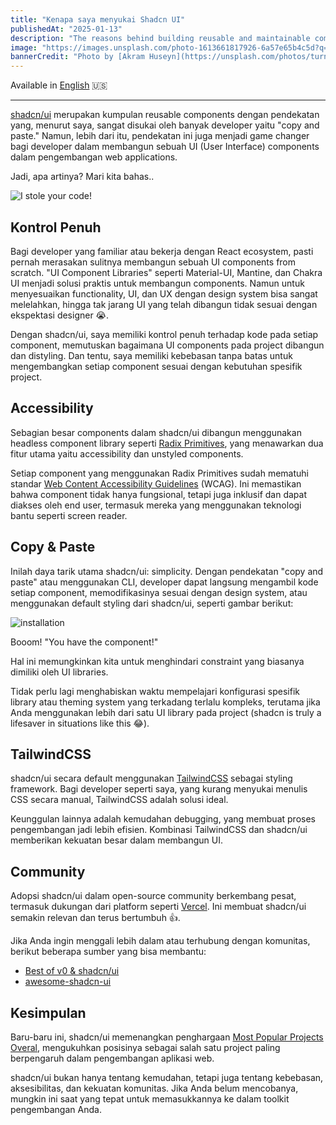 ```yaml
---
title: "Kenapa saya menyukai Shadcn UI"
publishedAt: "2025-01-13"
description: "The reasons behind building reusable and maintainable components using shadcn/ui"
image: "https://images.unsplash.com/photo-1613661817926-6a57e65b4c5d?q=80&w=1974&auto=format&fit=crop&ixlib=rb-4.0.3&ixid=M3wxMjA3fDB8MHxwaG90by1wYWdlfHx8fGVufDB8fHx8fA%3D%3D"
bannerCredit: "Photo by [Akram Huseyn](https://unsplash.com/photos/turned-on-clear-glass-pendant-lamp-AHkEhVp3biQ)"
---
```


Available in [English](/blog/why-i-love-shadcn-ui) 🇺🇸

---

[shadcn/ui](https://ui.shadcn.com/) merupakan kumpulan reusable components dengan pendekatan yang, menurut saya, sangat disukai oleh banyak developer yaitu "copy and paste." Namun, lebih dari itu, pendekatan ini juga menjadi game changer bagi developer dalam membangun sebuah UI (User Interface) components dalam pengembangan web applications.

Jadi, apa artinya? Mari kita bahas..

![I stole your code!](/images/meme/stole-code.jpeg)

## Kontrol Penuh

Bagi developer yang familiar atau bekerja dengan React ecosystem, pasti pernah merasakan sulitnya membangun sebuah UI components from scratch. "UI Component Libraries" seperti Material-UI, Mantine, dan Chakra UI menjadi solusi praktis untuk membangun components. Namun untuk menyesuaikan functionality, UI, dan UX dengan design system bisa sangat melelahkan, hingga tak jarang UI yang telah dibangun tidak sesuai dengan ekspektasi designer 😭.

Dengan shadcn/ui, saya memiliki kontrol penuh terhadap kode pada setiap component, memutuskan bagaimana UI components pada project dibangun dan distyling. Dan tentu, saya memiliki kebebasan tanpa batas untuk mengembangkan setiap component sesuai dengan kebutuhan spesifik project.

## Accessibility

Sebagian besar components dalam shadcn/ui dibangun menggunakan headless component library seperti [Radix Primitives](https://www.radix-ui.com/primitives), yang menawarkan dua fitur utama yaitu accessibility dan unstyled components.

Setiap component yang menggunakan Radix Primitives sudah mematuhi standar [Web Content Accessibility Guidelines](https://www.w3.org/TR/WCAG21/) (WCAG). Ini memastikan bahwa component tidak hanya fungsional, tetapi juga inklusif dan dapat diakses oleh end user, termasuk mereka yang menggunakan teknologi bantu seperti screen reader.

## Copy & Paste

Inilah daya tarik utama shadcn/ui: simplicity. Dengan pendekatan "copy and paste" atau menggunakan CLI, developer dapat langsung mengambil kode setiap component, memodifikasinya sesuai dengan design system, atau menggunakan default styling dari shadcn/ui, seperti gambar berikut:

![installation](/images/shadcn-installation.png)

Booom! "You have the component!"

Hal ini memungkinkan kita untuk menghindari constraint yang biasanya dimiliki oleh UI libraries.

Tidak perlu lagi menghabiskan waktu mempelajari konfigurasi spesifik library atau theming system yang terkadang terlalu kompleks, terutama jika Anda menggunakan lebih dari satu UI library pada project (shadcn is truly a lifesaver in situations like this 😂).

## TailwindCSS

shadcn/ui secara default menggunakan [TailwindCSS](https://tailwindcss.com/) sebagai styling framework. Bagi developer seperti saya, yang kurang menyukai menulis CSS secara manual, TailwindCSS adalah solusi ideal.

Keunggulan lainnya adalah kemudahan debugging, yang membuat proses pengembangan jadi lebih efisien. Kombinasi TailwindCSS dan shadcn/ui memberikan kekuatan besar dalam membangun UI.

## Community

Adopsi shadcn/ui dalam open-source community berkembang pesat, termasuk dukungan dari platform seperti [Vercel](https://vercel.com/). Ini membuat shadcn/ui semakin relevan dan terus bertumbuh 👍.

Jika Anda ingin menggali lebih dalam atau terhubung dengan komunitas, berikut beberapa sumber yang bisa membantu:

- [Best of v0 & shadcn/ui](https://best-of-v0.vercel.app/?q=&orderBy=newest&filterBy=all)
- [awesome-shadcn-ui](https://awesome-shadcn-ui.vercel.app/)

## Kesimpulan

Baru-baru ini, shadcn/ui memenangkan penghargaan [Most Popular Projects Overal](https://x.com/shadcn/status/1879560380336521537), mengukuhkan posisinya sebagai salah satu project paling berpengaruh dalam pengembangan aplikasi web.

shadcn/ui bukan hanya tentang kemudahan, tetapi juga tentang kebebasan, aksesibilitas, dan kekuatan komunitas. Jika Anda belum mencobanya, mungkin ini saat yang tepat untuk memasukkannya ke dalam toolkit pengembangan Anda.
